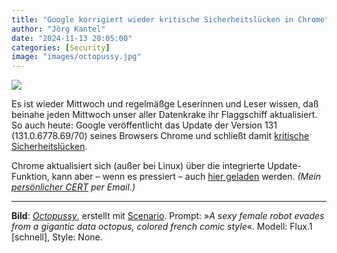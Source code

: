 ```yaml
---
title: "Google korrigiert wieder kritische Sicherheitslücken in Chrome"
author: "Jörg Kantel"
date: "2024-11-13 20:05:00"
categories: [Security]
image: "images/octopussy.jpg"
---
```


[![](images/octopussy-b.jpg)](https://www.flickr.com/photos/schockwellenreiter/54036171795/)

Es ist wieder Mittwoch und regelmäßge Leserinnen und Leser wissen, daß beinahe jeden Mittwoch unser aller Datenkrake ihr Flaggschiff aktualisiert. So auch heute: Google veröffentlicht das Update der Version 131 (131.0.6778.69/70) seines Browsers Chrome und schließt  damit [kritische Sicherheitslücken](https://chromereleases.googleblog.com/2024/11/stable-channel-update-for-desktop_12.html).

Chrome aktualisiert sich (außer bei Linux) über die integrierte Update-Funktion, kann aber -- wenn es pressiert -- auch [hier geladen](https://www.google.com/intl/de/chrome/browser/) werden. *(Mein [persönlicher CERT](https://wwwuser.gwdguser.de/~mreiman1/) per Email.)*

---

**Bild**: *[Octopussy](https://www.flickr.com/photos/schockwellenreiter/54036171795/)*, erstellt mit [Scenario](http://cognitiones.kantel-chaos-team.de/technikgeschichte/rechnerundnetze/scenario.html). Prompt: »*A sexy female robot evades from a gigantic data octopus, colored french comic style*«. Modell: Flux.1 [schnell], Style: None.